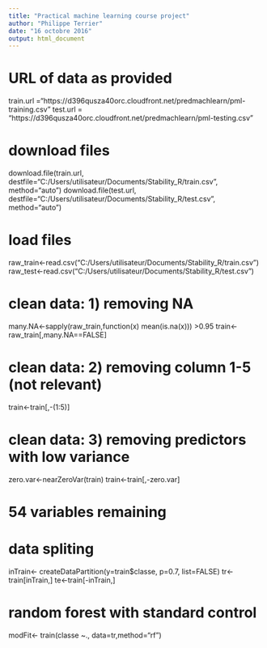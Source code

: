 ```yaml
---
title: "Practical machine learning course project"
author: "Philippe Terrier"
date: "16 octobre 2016"
output: html_document
---
```


# URL of data as provided

train.url ="https://d396qusza40orc.cloudfront.net/predmachlearn/pml-training.csv"
test.url = "https://d396qusza40orc.cloudfront.net/predmachlearn/pml-testing.csv"

# download files

download.file(train.url, destfile="C:/Users/utilisateur/Documents/Stability_R/train.csv", method="auto")
download.file(test.url, destfile="C:/Users/utilisateur/Documents/Stability_R/test.csv", method="auto")

# load files
raw_train<-read.csv("C:/Users/utilisateur/Documents/Stability_R/train.csv")
raw_test<-read.csv("C:/Users/utilisateur/Documents/Stability_R/test.csv")

# clean data: 1) removing NA
many.NA<-sapply(raw_train,function(x) mean(is.na(x))) >0.95
train<-raw_train[,many.NA==FALSE]

# clean data: 2) removing column 1-5 (not relevant)
train<-train[,-(1:5)]

# clean data: 3) removing predictors with low variance
zero.var<-nearZeroVar(train)
train<-train[,-zero.var]

# 54 variables remaining

# data spliting
inTrain<- createDataPartition(y=train$classe, p=0.7, list=FALSE)
tr<-train[inTrain,]
te<-train[-inTrain,]

# random forest with standard control
modFit<- train(classe ~., data=tr,method="rf")







 


